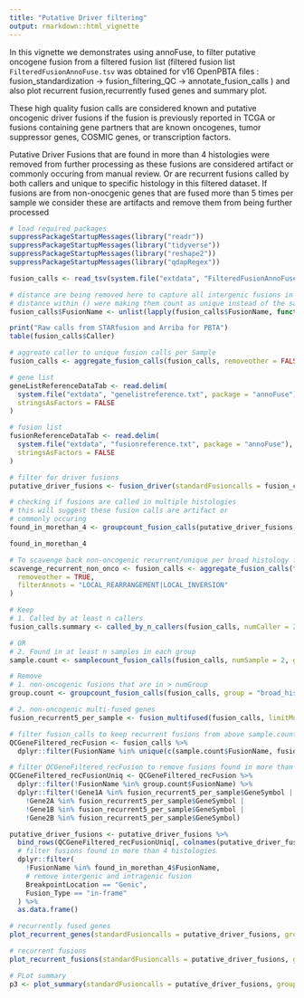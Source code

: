 ```yaml
---
title: "Putative Driver filtering"
output: rmarkdown::html_vignette
---
```


In this vignette we demonstrates using annoFuse, to filter putative oncogene fusion from a filtered fusion list (filtered fusion list `FilteredFusionAnnoFuse.tsv` was obtained for v16 OpenPBTA files : fusion_standardization -> fusion_filtering_QC -> annotate_fusion_calls ) and also plot recurrent fusion,recurrently fused genes and summary plot.

These high quality fusion calls are considered known and putative oncogenic driver fusions if the fusion is previously reported in TCGA or fusions containing gene partners that are known oncogenes, tumor suppressor genes, COSMIC genes, or transcription factors. 

Putative Driver Fusions that are found in more than 4 histologies were removed from further processing as these fusions are considered artifact or commonly occuring from manual review.
Or are recurrent fusions called by both callers and unique to specific histology in this filtered dataset. If fusions are from non-onocgenic genes that are fused more than 5 times per sample we consider these are artifacts and remove them from being further processed  



```r
# load required packages
suppressPackageStartupMessages(library("readr"))
suppressPackageStartupMessages(library("tidyverse"))
suppressPackageStartupMessages(library("reshape2"))
suppressPackageStartupMessages(library("qdapRegex"))

fusion_calls <- read_tsv(system.file("extdata", "FilteredFusionAnnoFuse.tsv", package = "annoFuse"))

# distance are being removed here to capture all intergenic fusions in count
# distance within () were making them count as unique instead of the same fusion
fusion_calls$FusionName <- unlist(lapply(fusion_calls$FusionName, function(x) rm_between(x, "(", ")", extract = F)))

print("Raw calls from STARfusion and Arriba for PBTA")
table(fusion_calls$Caller)
```


```r
# aggreate caller to unique fusion calls per Sample
fusion_calls <- aggregate_fusion_calls(fusion_calls, removeother = FALSE)

# gene list
geneListReferenceDataTab <- read.delim(
  system.file("extdata", "genelistreference.txt", package = "annoFuse"),
  stringsAsFactors = FALSE
)

# fusion list
fusionReferenceDataTab <- read.delim(
  system.file("extdata", "fusionreference.txt", package = "annoFuse"),
  stringsAsFactors = FALSE
)

# filter for driver fusions
putative_driver_fusions <- fusion_driver(standardFusioncalls = fusion_calls, annotated = TRUE, geneListReferenceDataTab = geneListReferenceDataTab, fusionReferenceDataTab = fusionReferenceDataTab)
```


```r

# checking if fusions are called in multiple histologies
# this will suggest these fusion calls are artifact or
# commonly occuring
found_in_morethan_4 <- groupcount_fusion_calls(putative_driver_fusions, group = "broad_histology", numGroup = 4) %>% arrange(desc(group.ct))

found_in_morethan_4
```

```r
# To scavenge back non-oncogenic recurrent/unique per broad histology fusions
scavenge_recurrent_non_onco <- fusion_calls <- aggregate_fusion_calls(fusion_calls,
  removeother = TRUE,
  filterAnnots = "LOCAL_REARRANGEMENT|LOCAL_INVERSION"
)

# Keep
# 1. Called by at least n callers
fusion_calls.summary <- called_by_n_callers(fusion_calls, numCaller = 2)

# OR
# 2. Found in at least n samples in each group
sample.count <- samplecount_fusion_calls(fusion_calls, numSample = 2, group = "broad_histology")

# Remove
# 1. non-oncogenic fusions that are in > numGroup
group.count <- groupcount_fusion_calls(fusion_calls, group = "broad_histology", numGroup = 1)

# 2. non-oncogenic multi-fused genes
fusion_recurrent5_per_sample <- fusion_multifused(fusion_calls, limitMultiFused = 5)

# filter fusion_calls to keep recurrent fusions from above sample.count and fusion_calls.summary
QCGeneFiltered_recFusion <- fusion_calls %>%
  dplyr::filter(FusionName %in% unique(c(sample.count$FusionName, fusion_calls.summary$FusionName)))

# filter QCGeneFiltered_recFusion to remove fusions found in more than 1 group and multifused gene per samples
QCGeneFiltered_recFusionUniq <- QCGeneFiltered_recFusion %>%
  dplyr::filter(!FusionName %in% group.count$FusionName) %>%
  dplyr::filter(!Gene1A %in% fusion_recurrent5_per_sample$GeneSymbol |
    !Gene2A %in% fusion_recurrent5_per_sample$GeneSymbol |
    !Gene1B %in% fusion_recurrent5_per_sample$GeneSymbol |
    !Gene2B %in% fusion_recurrent5_per_sample$GeneSymbol)
```


```r
putative_driver_fusions <- putative_driver_fusions %>%
  bind_rows(QCGeneFiltered_recFusionUniq[, colnames(putative_driver_fusions)]) %>%
  # filter fusions found in more than 4 histologies
  dplyr::filter(
    !FusionName %in% found_in_morethan_4$FusionName,
    # remove intergenic and intragenic fusion
    BreakpointLocation == "Genic",
    Fusion_Type == "in-frame"
  ) %>%
  as.data.frame()
```


```r
# recurrently fused genes
plot_recurrent_genes(standardFusioncalls = putative_driver_fusions, groupby = "broad_histology", countID = "Kids_First_Participant_ID", plotn = 20)
```


```r
# recurrent fusions
plot_recurrent_fusions(standardFusioncalls = putative_driver_fusions, groupby = "broad_histology", countID = "Kids_First_Participant_ID", plotn = 20)
```


```r
# PLot summary
p3 <- plot_summary(standardFusioncalls = putative_driver_fusions, groupby = "broad_histology", outputpdffile = "Summary.pdf")
```


